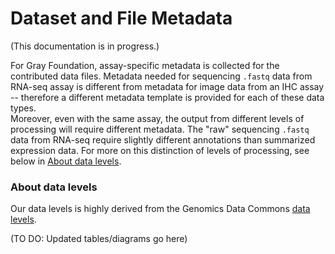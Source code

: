 

# Dataset and File Metadata

(This documentation is in progress.)

For Gray Foundation, assay-specific metadata is collected for the contributed data files. 
Metadata needed for sequencing `.fastq` data from RNA-seq assay is different from metadata for image data from an IHC assay -- therefore a different metadata template is provided for each of these data types.  
Moreover, even with the same assay, the output from different levels of processing will require different metadata. 
The "raw" sequencing `.fastq` data from RNA-seq require slightly different annotations than summarized expression data. 
For more on this distinction of levels of processing, see below in [About data levels](#about-data-levels). 

### About data levels

Our data levels is highly derived from the Genomics Data Commons [data levels](https://gdc.cancer.gov/resources-tcga-users/tcga-code-tables/data-levels). 


(TO DO: Updated tables/diagrams go here)


